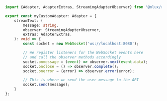 ```typescript
import {Adapter, AdapterExtras, StreamingAdapterObserver} from '@nlux/react';

export const myCustomAdapter: Adapter = {
    streamText: (
        message: string,
        observer: StreamingAdapterObserver,
        extras: AdapterExtras,
    ): void => {
        const socket = new WebSocket('ws://localhost:8080');

        // We register listeners for the WebSocket events here
        // and call the observer methods accordingly
        socket.onmessage = (event) => observer.next(event.data);
        socket.onclose = () => observer.complete();
        socket.onerror = (error) => observer.error(error);

        // This is where we send the user message to the API
        socket.send(message);
    }
};
```
